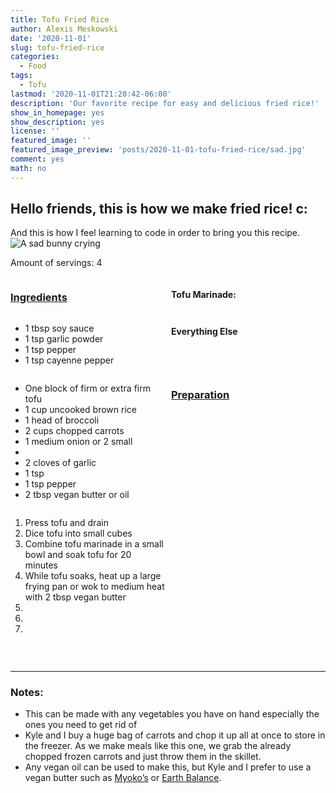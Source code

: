 ```yaml
---
title: Tofu Fried Rice
author: Alexis Meskowski
date: '2020-11-01'
slug: tofu-fried-rice
categories:
  - Food
tags:
  - Tofu
lastmod: '2020-11-01T21:20:42-06:00'
description: 'Our favorite recipe for easy and delicious fried rice!'
show_in_homepage: yes
show_description: yes
license: ''
featured_image: ''
featured_image_preview: 'posts/2020-11-01-tofu-fried-rice/sad.jpg' 
comment: yes
math: no
---
```


## Hello friends, this is how we make fried rice! c:

<!-- featured_image_preview is 780x234 -->

And this is how I feel learning to code in order to bring you this recipe.
![A sad bunny crying](sad.jpg)


Amount of servings: 4

:::: {style="display: grid; grid-template-columns: 1fr 1fr; grid-column-gap: 10px;"}

::: {}

### <u>Ingredients</u>

#### Tofu Marinade:

- 1 tbsp soy sauce
- 1 tsp garlic powder
- 1 tsp pepper
- 1 tsp cayenne pepper

#### Everything Else

- One block of firm or extra firm tofu
- 1 cup uncooked brown rice
- 1 head of broccoli
- 2 cups chopped carrots
- 1 medium onion or 2 small
- 
- 2 cloves of garlic
- 1 tsp 
- 1 tsp pepper
- 2 tbsp vegan butter or oil

::: 

::: {}

### <u>Preparation</u> 

1. Press tofu and drain
2. Dice tofu into small cubes
3. Combine tofu marinade in a small bowl and soak tofu for 20 minutes
4. While tofu soaks, heat up a large frying pan or wok to medium heat with 2 tbsp vegan butter
5. 
6.
7.

:::

::::

<br>

---

### Notes:

- This can be made with any vegetables you have on hand especially the ones you need to get rid of
- Kyle and I buy a huge bag of carrots and chop it up all at once to store in the freezer. As we make meals like this one, we grab the already chopped frozen carrots and just throw them in the skillet. 
- Any vegan oil can be used to make this, but Kyle and I prefer to use a vegan butter such as [Myoko's](https://miyokos.com/collections/vegan-butter){target="_blank"} or [Earth Balance](https://earthbalancenatural.com/spreads/original-buttery-spread){target="_blank"}.
